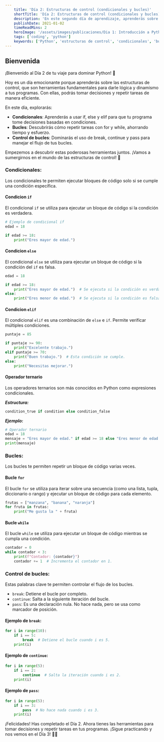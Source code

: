 ```yaml
---
    title: 'Día 2: Estructuras de control (condicionales y bucles)'
    shortTitle: 'Día 2: Estructuras de control (condicionales y bucles)'
    description: 'En este segundo día de aprendizaje, aprenderás sobre las estructuras de control en Python, como condicionales y bucles.'
    publishDate: 2021-01-02
    timeReadMins: 2
    heroImage: '/assets/images/publicaciones/Dia 1: Introducción a Python y sintaxis básica.png'
    tags: ['coding', 'python']
    keywords: ['Python', 'estructuras de control', 'condicionales', 'bucles', 'if', 'else', 'elif', 'for', 'while']
---
```


## Bienvenida

¡Bienvenido al Día 2 de tu viaje para dominar Python! 🎉

Hoy es un día emocionante porque aprenderás sobre las estructuras de control, que son herramientas fundamentales para darle lógica y dinamismo a tus programas. Con ellas, podrás tomar decisiones y repetir tareas de manera eficiente.

En este día, explorarás:

- **Condicionales**: Aprenderás a usar if, else y elif para que tu programa tome decisiones basadas en condiciones.
- **Bucles**: Descubrirás cómo repetir tareas con for y while, ahorrando tiempo y esfuerzo.
- **Control de bucles**: Dominarás el uso de break, continue y pass para manejar el flujo de tus bucles.

Empezemos a descubrir estas poderosas herramientas juntos. ¡Vamos a sumergirnos en el mundo de las estructuras de control! 🚀

### Condicionales:

Los condicionales te permiten ejecutar bloques de código solo si se cumple una condición específica.

#### Condicion `if`
El condicional `if` se utiliza para ejecutar un bloque de código si la condición es verdadera.

```python
# Ejemplo de condicional if
edad = 18

if edad >= 18:
    print("Eres mayor de edad.") 
```

#### Condicion `else`
El condicional `else` se utiliza para ejecutar un bloque de código si la condición del `if` es falsa.

```python
edad = 18

if edad >= 18:
    print("Eres mayor de edad.")  # Se ejecuta si la condición es verdadera.
else:
    print("Eres menor de edad.")  # Se ejecuta si la condición es falsa.
```

#### Condicion `elif`
El condicional `elif` es una combinación de `else` e `if`. Permite verificar múltiples condiciones.

```python
puntaje = 85

if puntaje >= 90:
    print("Excelente trabajo.")
elif puntaje >= 70:
    print("Buen trabajo.")  # Esta condición se cumple.
else:
    print("Necesitas mejorar.")
```

#### Operador ternario
Los operadores ternarios son más conocidos en Python como expresiones condicionales. 

***Estructura:***
```python
condition_true if condition else condition_false
```
***Ejemplo:***
```python
# Operador ternario
edad = 18
mensaje = "Eres mayor de edad." if edad >= 18 else "Eres menor de edad."
print(mensaje)
```

### Bucles:
Los bucles te permiten repetir un bloque de código varias veces.

#### Bucle `for`
El bucle `for` se utiliza para iterar sobre una secuencia (como una lista, tupla, diccionario o rango) y ejecutar un bloque de código para cada elemento.

```python
frutas = ["manzana", "banana", "naranja"]
for fruta in frutas:
    print("Me gusta la " + fruta)
```

#### Bucle `while`
El bucle `while` se utiliza para ejecutar un bloque de código mientras se cumpla una condición.

```python
contador = 0
while contador < 3:
    print(f"Contador: {contador}")
    contador += 1  # Incrementa el contador en 1.
```

### Control de bucles:
Estas palabras clave te permiten controlar el flujo de los bucles.

- `break`: Detiene el bucle por completo.
- `continue`: Salta a la siguiente iteración del bucle.
- `pass`: Es una declaración nula. No hace nada, pero se usa como marcador de posición.

#### Ejemplo de `break`:
```python
for i in range(10):
    if i == 5:
        break  # Detiene el bucle cuando i es 5.
    print(i)
```

#### Ejemplo de `continue`:
```python
for i in range(5):
    if i == 2:
        continue  # Salta la iteración cuando i es 2.
    print(i)
```

#### Ejemplo de `pass`:
```python
for i in range(5):
    if i == 3:
        pass  # No hace nada cuando i es 3.
    print(i)
```


¡Felicidades! Has completado el Día 2. Ahora tienes las herramientas para tomar decisiones y repetir tareas en tus programas. ¡Sigue practicando y nos vemos en el Día 3! 🚀✨
